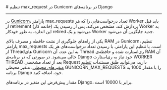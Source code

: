 

<Layout>
<Head>
<title>مستندات تنظیم max_request در Gunicorn در Django - لیارا</title>
</Head>
# تنظیم max_request در Gunicorn در برنامه‌های Django
<hr className="mb-2" />

در <a href="https://gunicorn.org/" className="text-[#2196f3] ">Gunicorn</a>، پارامتر <Important>max_requests</Important> تعداد درخواست‌هایی را که هر Worker باید قبل از retirement (خاتمه کار) پردازش کند، مشخص می‌کند. پس از رسیدن یک Worker به این اندازه، به طور خودکار retired می‌شود و یک Worker جدید جایگزین آن می‌شود. 

یکی از راه‌های جلوگیری از نشت حافظه و مصرف بالای RAM در Gunicorn، تنظیم پارامتر <Important>max_requests</Important> است. با تنظیم این پارامتر، با رسیدن تعداد درخواست‌های هر یک از Threadهای Gunicorn به این عدد، آن Thread ری‌استارت شده و حافظه‌ی RAM آن خالی می‌شود.
در صورتی که در برنا‌مه‌ی Django خود نیاز به ری‌استارت WORKER THREAD بعد از تعداد مشخصی Request دارید، می‌توانید طبق مستندات <a href="/paas/details/envs" className="text-[#2196f3] ">تنظیم متغیرهای محیطی</a>، متغیر محیطی <Important>GUNICORN_MAX_REQUESTS</Important> را با مقدار 1000 به برنامه Django خود، اضافه کنید.

<div className="h-2" />
<Alert variant="info">
<p>
مقدار پیش‌فرض این متغیر در برنامه‌های Django، برابر با 10000 است.
</p>
</Alert>

<NextPage next="./use-websocket"/>
</Layout>